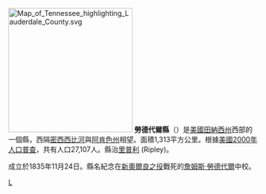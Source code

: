 [[File:Map_of_Tennessee_highlighting_Lauderdale_County.svg|250px]]
'''勞德代爾縣'''（{{lang-en|Lauderdale County}}）是[[美國|美國]][[田納西州|田納西州]]西部的一個縣，西隔[[密西西比河|密西西比河]]與[[阿肯色州|阿肯色州]]相望。面積1,313平方公里。根據[[美國2000年人口普查|美國2000年人口普查]]，共有人口27,107人。縣治[[里普利_(田納西州)|里普利]] (Ripley)。

成立於1835年11月24日。縣名紀念在[[新奧爾良之役|新奧爾良之役]]戰死的[[詹姆斯·勞德代爾|詹姆斯·勞德代爾]]中校。
[[Category:田納西州行政區劃|L]]